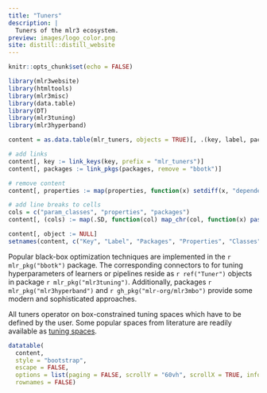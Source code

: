 ```yaml
---
title: "Tuners"
description: |
  Tuners of the mlr3 ecosystem.
preview: images/logo_color.png
site: distill::distill_website
---
```


```r
knitr::opts_chunk$set(echo = FALSE)

library(mlr3website)
library(htmltools)
library(mlr3misc)
library(data.table)
library(DT)
library(mlr3tuning)
library(mlr3hyperband)

content = as.data.table(mlr_tuners, objects = TRUE)[, .(key, label, packages, properties, param_classes, object)]

# add links
content[, key := link_keys(key, prefix = "mlr_tuners")]
content[, packages := link_pkgs(packages, remove = "bbotk")]

# remove content
content[, properties := map(properties, function(x) setdiff(x, "dependencies"))]

# add line breaks to cells
cols = c("param_classes", "properties", "packages")
content[, (cols) := map(.SD, function(col) map_chr(col, function(x) paste0(x, collapse = "<br/>"))), .SDcols = cols]

content[, object := NULL]
setnames(content, c("Key", "Label", "Packages", "Properties", "Classes"))
```

Popular black-box optimization techniques are implemented in the `r mlr_pkg("bbotk")` package.
The corresponding connectors to for tuning hyperparameters of learners or pipelines reside as `r ref("Tuner")` objects in package `r mlr_pkg("mlr3tuning")`.
Additionally, packages `r mlr_pkg("mlr3hyperband")` and `r gh_pkg("mlr-org/mlr3mbo")` provide some modern and sophisticated approaches.

All tuners operator on box-constrained tuning spaces which have to be defined by the user.
Some popular spaces from literature are readily available as [tuning spaces](tuning_spaces.html).

```r
datatable(
  content,
  style = "bootstrap",
  escape = FALSE,
  options = list(paging = FALSE, scrollY = "60vh", scrollX = TRUE, info = FALSE),
  rownames = FALSE)
```
